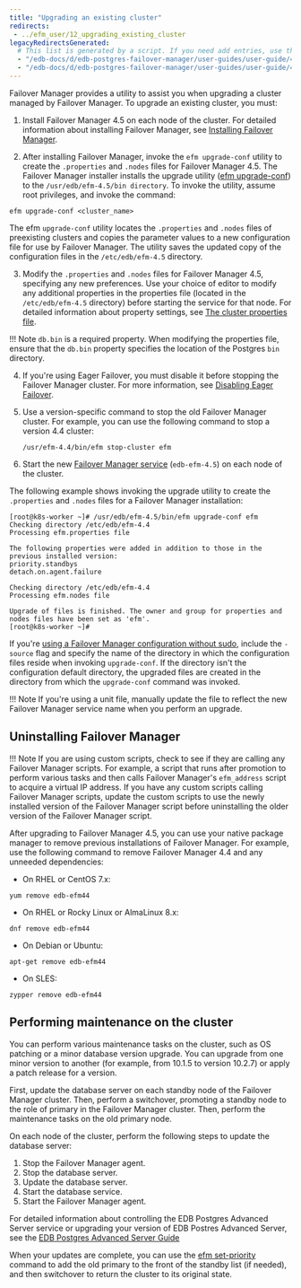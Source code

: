 ```yaml
---
title: "Upgrading an existing cluster"
redirects:
 - ../efm_user/12_upgrading_existing_cluster
legacyRedirectsGenerated:
  # This list is generated by a script. If you need add entries, use the `legacyRedirects` key.
  - "/edb-docs/d/edb-postgres-failover-manager/user-guides/user-guide/4.0/upgrading_existing_cluster.html"
  - "/edb-docs/d/edb-postgres-failover-manager/user-guides/user-guide/4.1/upgrading_existing_cluster.html"
---
```


<div id="upgrading_existing_cluster" class="registered_link"></div>

Failover Manager provides a utility to assist you when upgrading a cluster managed by Failover Manager. To upgrade an existing cluster, you must:

1.  Install Failover Manager 4.5 on each node of the cluster. For detailed information about installing Failover Manager, see [Installing Failover Manager](03_installing_efm).

2.  After installing Failover Manager, invoke the `efm upgrade-conf` utility to create the `.properties` and `.nodes` files for Failover Manager 4.5. The Failover Manager installer installs the upgrade utility ([efm upgrade-conf](07_using_efm_utility/#efm_upgrade_conf)) to the `/usr/edb/efm-4.5/bin directory`. To invoke the utility, assume root privileges, and invoke the command:

   ```shell
   efm upgrade-conf <cluster_name>
   ```

   The efm `upgrade-conf` utility locates the `.properties` and `.nodes` files of preexisting clusters and copies the parameter values to a new configuration file for use by Failover Manager. The utility saves the updated copy of the configuration files in the `/etc/edb/efm-4.5` directory.

3.  Modify the `.properties` and `.nodes` files for Failover Manager 4.5, specifying any new preferences. Use your choice of editor to modify any additional properties in the properties file (located in the `/etc/edb/efm-4.5` directory) before starting the service for that node. For detailed information about property settings, see [The cluster properties file](04_configuring_efm/01_cluster_properties/#cluster_properties).

!!! Note
    `db.bin` is a required property. When modifying the properties file, ensure that the `db.bin` property specifies the location of the Postgres `bin` directory.

4.  If you're using Eager Failover, you must disable it before stopping the Failover Manager cluster. For more information, see [Disabling Eager Failover](04_configuring_efm/06_configuring_for_eager_failover/#disabling-eager-failover).

5. Use a version-specific command to stop the old Failover Manager cluster. For example, you can use the following command to stop a version 4.4 cluster:

   ```shell
   /usr/efm-4.4/bin/efm stop-cluster efm
   ```

6. Start the new [Failover Manager service](08_controlling_efm_service/#controlling_efm_service) (`edb-efm-4.5`) on each node of the cluster.

The following example shows invoking the upgrade utility to create the `.properties` and `.nodes` files for a Failover Manager installation:

```text
[root@k8s-worker ~]# /usr/edb/efm-4.5/bin/efm upgrade-conf efm
Checking directory /etc/edb/efm-4.4
Processing efm.properties file

The following properties were added in addition to those in the previous installed version:
priority.standbys
detach.on.agent.failure

Checking directory /etc/edb/efm-4.4
Processing efm.nodes file

Upgrade of files is finished. The owner and group for properties and nodes files have been set as 'efm'.
[root@k8s-worker ~]#
```

If you're [using a Failover Manager configuration without sudo](04_configuring_efm/04_extending_efm_permissions/#running_efm_without_sudo), include the `-source` flag and specify the name of the directory in which the configuration files reside when invoking `upgrade-conf`. If the directory isn't the configuration default directory, the upgraded files are created in the directory from which the `upgrade-conf` command was invoked.

!!! Note
    If you're using a unit file, manually update the file to reflect the new Failover Manager service name when you perform an upgrade.

## Uninstalling Failover Manager

!!! Note
    If you are using custom scripts, check to see if they are calling any Failover Manager scripts. For example, a script that runs after promotion to perform various tasks and then calls Failover Manager's `efm_address` script to acquire a virtual IP address. If you have any custom scripts calling Failover Manager scripts, update the custom scripts to use the newly installed version of the Failover Manager script before uninstalling the older version of the Failover Manager script.

After upgrading to Failover Manager 4.5, you can use your native package manager to remove previous installations of Failover Manager. For example, use the following command to remove Failover Manager 4.4 and any unneeded dependencies:

-   On RHEL or CentOS 7.x:

```shell
yum remove edb-efm44
```

-   On RHEL or Rocky Linux or AlmaLinux 8.x:

```shell
dnf remove edb-efm44
```

-   On Debian or Ubuntu:

```shell
apt-get remove edb-efm44
```

-   On SLES:

```shell
zypper remove edb-efm44
```

## Performing maintenance on the cluster

You can perform various maintenance tasks on the cluster, such as OS patching or a minor database version upgrade. You can upgrade from one minor version to another (for example, from 10.1.5 to version 10.2.7) or apply a patch release for a version.

First, update the database server on each standby node of the Failover Manager cluster. Then, perform a switchover, promoting a standby node to the role of primary in the Failover Manager cluster. Then, perform the maintenance tasks on the old primary node.

On each node of the cluster, perform the following steps to update the database server:

1.  Stop the Failover Manager agent.
2.  Stop the database server.
3.  Update the database server.
4.  Start the database service.
5.  Start the Failover Manager agent.

For detailed information about controlling the EDB Postgres Advanced Server service or upgrading your version of EDB Postres Advanced Server, see the [EDB Postgres Advanced Server Guide](/epas/latest/)

When your updates are complete, you can use the [efm set-priority](07_using_efm_utility/#efm_set_priority) command to add the old primary to the front of the standby list (if needed), and then switchover to return the cluster to its original state.
